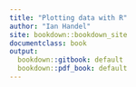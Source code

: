 ```yaml
---
title: "Plotting data with R"
author: "Ian Handel"
site: bookdown::bookdown_site
documentclass: book
output:
  bookdown::gitbook: default
  bookdown::pdf_book: default
---
```


